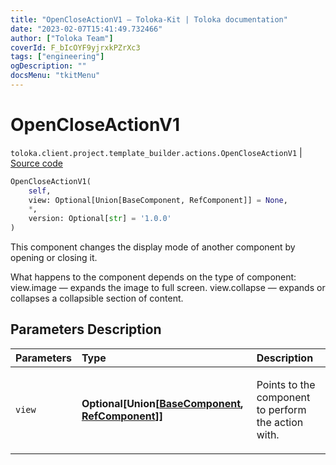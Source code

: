 ```yaml
---
title: "OpenCloseActionV1 — Toloka-Kit | Toloka documentation"
date: "2023-02-07T15:41:49.732466"
author: ["Toloka Team"]
coverId: F_bIcOYF9yjrxkPZrXc3
tags: ["engineering"]
ogDescription: ""
docsMenu: "tkitMenu"
---
```


# OpenCloseActionV1
`toloka.client.project.template_builder.actions.OpenCloseActionV1` | [Source code](https://github.com/Toloka/toloka-kit/blob/v1.1.3/src/client/project/template_builder/actions.py#L91)

```python
OpenCloseActionV1(
    self,
    view: Optional[Union[BaseComponent, RefComponent]] = None,
    *,
    version: Optional[str] = '1.0.0'
)
```

This component changes the display mode of another component by opening or closing it.

What happens to the component depends on the type of component:
    view.image — expands the image to full screen.
    view.collapse — expands or collapses a collapsible section of content.

## Parameters Description

| Parameters | Type | Description |
| :----------| :----| :-----------|
`view`|**Optional\[Union\[[BaseComponent](/docs/toloka-kit/reference/toloka.client.project.template_builder.base.BaseComponent), [RefComponent](/docs/toloka-kit/reference/toloka.client.project.template_builder.base.RefComponent)\]\]**|<p>Points to the component to perform the action with.</p>
